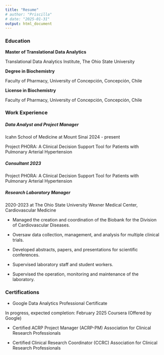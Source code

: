 ```yaml
---
title: "Resume"
# author: "Priscilla"
# date: "2025-01-31"
output: html_document
---
```




<h3>**Education**</h3>


**Master of Translational Data Analytics** 

Translational Data Analytics Institute, The Ohio State University

**Degree in Biochemistry** 

Faculty of Pharmacy, University of Concepción, Concepción, Chile

**License in Biochemistry**

Faculty of Pharmacy, University of Concepción, Concepción, Chile



<h3>**Work Experience**</h3>

<h5>Data Analyst and Project Manager</h5>

Icahn School of Medicine at Mount Sinai 2024 - present

Project PHORA: A Clinical Decision Support Tool for Patients with Pulmonary Arterial Hypertension

<h5>Consultant 2023</h5>

Project PHORA: A Clinical Decision Support Tool for Patients with Pulmonary Arterial Hypertension

<h5>Research Laboratory Manager</h5> 

2020-2023 at The Ohio State University Wexner Medical Center, Cardiovascular Medicine

* Managed the creation and coordination of the Biobank for the Division of Cardiovascular Diseases.

* Oversaw data collection, management, and analysis for multiple clinical trials.

* Developed abstracts, papers, and presentations for scientific conferences.

* Supervised laboratory staff and student workers.

* Supervised the operation, monitoring and maintenance of the laboratory.

<h3>**Certifications**</h3>

* Google Data Analytics Professional Certificate
    
In progress, expected completion: February 2025 Coursera (Offered by Google)

* Certified ACRP Project Manager (ACRP-PM) Association for Clinical Research Professionals

* Certified Clinical Research Coordinator (CCRC) Association for Clinical Research Professionals